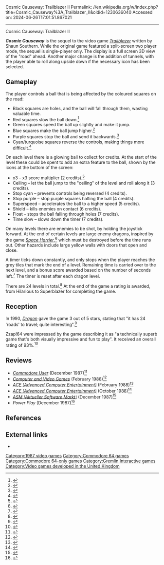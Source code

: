 Cosmic Causeway: Trailblazer II
Permalink: //en.wikipedia.org/w/index.php?title=Cosmic_Causeway%3A_Trailblazer_II&oldid=1230636040
Accessed on: 2024-06-26T17:01:51.867021



------
Cosmic Causeway: Trailblazer II
{{Infobox video game
| title = Cosmic Causeway
| image = Cosmic Causeway Trailblazer II Cover.jpg
| caption = 
| developer = 
| publisher = [[Gremlin Interactive]]
| series = 
| engine = 
| released = 1987
| genre = 
| modes = 
| platforms = [[Commodore 64]]
}}

'''''Cosmic Causeway''''' is the sequel to the video game ''[[Trailblazer (video game)|Trailblazer]]'' written by Shaun Southern. While the original game featured a split-screen two player mode, the sequel is single-player only. The display is a full screen 3D view of the "road" ahead. Another major change is the addition of tunnels, with the player able to roll along upside down if the necessary icon has been selected.

==Gameplay==
The player controls a ball that is being affected by the coloured squares on the road:

* Black squares are holes, and the ball will fall through them, wasting valuable time.
* Red squares slow the ball down.<ref>{{Cite web|url=https://archive.org/details/commodore-user-magazine-51/page/n27/mode/1up|title=Commodore User Magazine Issue 51|date=December 1987}}</ref>
* Green squares speed the ball up slightly and make it jump.
* Blue squares make the ball jump higher.<ref>{{Cite web|url=https://archive.org/details/commodore-user-magazine-51/page/n27/mode/1up|title=Commodore User Magazine Issue 51|date=December 1987}}</ref>
* Purple squares stop the ball and send it backwards.<ref>{{Cite web|url=https://archive.org/details/commodore-user-magazine-51/page/n27/mode/1up|title=Commodore User Magazine Issue 51|date=December 1987}}</ref>
* Cyan/turquoise squares reverse the controls, making things more difficult.<ref>{{Cite web|url=https://archive.org/details/commodore-user-magazine-51/page/n27/mode/1up|title=Commodore User Magazine Issue 51|date=December 1987}}</ref>

On each level there is a glowing ball to collect for credits. At the start of the level these could be spent to add an extra feature to the ball, shown by the icons at the bottom of the screen:

* x3 – x3 score multiplier (2 credits).<ref>{{Cite web|url=https://archive.org/details/commodore-user-magazine-51/page/n27/mode/1up|title=Commodore User Magazine Issue 51|date=December 1987}}</ref>
* Ceiling – let the ball jump to the "ceiling" of the level and roll along it (3 credits).
* Stop cyan – prevents controls being reversed (4 credits).
* Stop purple – stop purple squares halting the ball (4 credits).
* Superspeed – accelerates the ball to a higher speed (5 credits).
* Shield – kills enemies on contact (6 credits).
* Float – stops the ball falling through holes (7 credits).
* Time slow – slows down the timer (7 credits).

On many levels there are enemies to be shot, by holding the joystick forward. At the end of certain levels are large enemy dragons, inspired by the game ''[[Space Harrier]]'',<ref>{{Cite web|url=https://archive.org/details/commodore-user-magazine-51/page/n27/mode/1up|title=Commodore User Magazine Issue 51|date=December 1987}}</ref> which must be destroyed before the time runs out. Other hazards include large yellow walls with doors that open and close.

A timer ticks down constantly, and only stops when the player reaches the grey tiles that mark the end of a level. Remaining time is carried over to the next level, and a bonus score awarded based on the number of seconds left.<ref>{{Cite web|url=https://archive.org/details/commodore-user-magazine-51/page/n27/mode/1up|title=Commodore User Magazine Issue 51|date=December 1987}}</ref> The timer is reset after each dragon level.

There are 24 levels in total.<ref>{{Cite web|url=http://www.zzap64.co.uk/cgi-bin/displaypage.pl?issue=033&amp;page=159&amp;thumbstart=0&amp;magazine=zzap&amp;check=1|title = Impossible to Display Scan}}</ref> At the end of the game a rating is awarded, from Hilarious to Superblazer for completing the game.

==Reception==
In 1990, ''[[Dragon (magazine)|Dragon]]'' gave the game 3 out of 5 stars, stating that "it has 24 'roads' to travel; quite interesting".<ref name="Dragon158">{{cite journal
|title=The Role of Computers
|last1=Lesser|last2=Lesser|last3=Lesser|first1=Hartley|first2=Patricia|first3=Kirk
|journal=Dragon
|issue=158
|date=June 1990
|pages=47–54}}</ref>

Zzap!64 were impressed by the game describing it as "a technically superb game that's both visually impressive and fun to play". It received an overall rating of 93%.<ref>{{Cite web|url=http://www.zzap64.co.uk/cgi-bin/displaypage.pl?issue=033&amp;page=159&amp;thumbstart=0&amp;magazine=zzap&amp;check=1|title = Impossible to Display Scan}}</ref>

==Reviews==
* ''[[Commodore User]]'' (December 1987)<ref>{{Cite web|url=https://archive.org/details/commodore-user-magazine-51/page/n27/mode/2up|title=Commodore User Magazine Issue 51|date=December 1987}}</ref>
* ''[[Computer and Video Games]]'' (February 1988)<ref>{{Cite web|url=https://archive.org/details/cvg-magazine-076/page/n53/mode/2up|title = CVG Magazine Issue 076|date = February 1988}}</ref>
* ''[[ACE (Advanced Computer Entertainment)]]'' (February 1988)<ref>{{Cite web|url=https://archive.org/details/ace-magazine-05/page/n47/mode/2up|title = ACE Magazine Issue 05|date = February 1988}}</ref>
* ''[[ACE (Advanced Computer Entertainment)]]'' (October 1988)<ref>{{Cite web|url=https://archive.org/details/ace-magazine-13/page/n44/mode/2up|title = ACE Magazine Issue 13|date = October 1988}}</ref>
* ''[[ASM (Aktueller Software Markt)]]'' (December 1987)<ref>{{Cite web|url=https://archive.org/details/asm_magazine-1988-01/page/n15/mode/2up|title=Aktueller Software Markt (ASM) Magazine (January 1988)|date=January 1988}}</ref>
* ''Power Play'' (December 1987)<ref>{{Cite web|url=http://www.kultpower.de/archiv/heft_powerplay_1988-02_seite34|title = Kultpower Archiv: Komplettscan Powerplay 2/1988}}</ref>

==References==
{{reflist}}

==External links==
* {{lemon64 game|id=541|name=Cosmic Causeway}}

[[Category:1987 video games]]
[[Category:Commodore 64 games]]
[[Category:Commodore 64-only games]]
[[Category:Gremlin Interactive games]]
[[Category:Video games developed in the United Kingdom]]

{{puzzle-videogame-stub}}